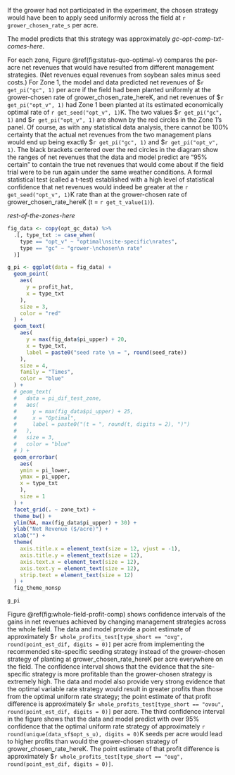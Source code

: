 
If the grower had not participated in the experiment, the chosen strategy would have been to apply seed uniformly across the field at `r grower_chosen_rate_s` per acre.

The model predicts that this strategy was approximately _gc-opt-comp-txt-comes-here_.

For each zone, Figure \@ref(fig:status-quo-optimal-v) compares the per-acre net revenues that would have resulted from different management strategies. (Net revenues equal revenues from soybean sales minus seed costs.) For Zone 1, the model and data predicted net revenues of \$`r get_pi("gc", 1)` per acre if the field had been planted uniformly at the grower-chosen rate of grower_chosen_rate_hereK, and net revenues of \$`r get_pi("opt_v", 1)` had Zone 1 been planted at its estimated economically optimal rate of `r get_seed("opt_v", 1)`K. The two values \$`r get_pi("gc", 1)` and \$`r get_pi("opt_v", 1)` are shown by the red circles in the Zone 1's panel. Of course, as with any statistical data analysis, there cannot be 100% certainty that the actual net revenues from the two management plans would end up being exactly \$`r get_pi("gc", 1)` and \$`r get_pi("opt_v", 1)`. The black brackets centered over the red circles in the diagram show the ranges of net revenues that the data and model predict are “95% certain” to contain the true net revenues that would come about if the field trial were to be run again under the same weather conditions. A formal statistical test (called a t-test) established with a high level of statistical confidence that net revenues would indeed be greater at the `r get_seed("opt_v", 1)`K rate than at the grower-chosen rate of grower_chosen_rate_hereK (t = `r get_t_value(1)`).

_rest-of-the-zones-here_

```r

fig_data <- copy(opt_gc_data) %>% 
  .[, type_txt := case_when(
    type == "opt_v" ~ "optimal\nsite-specific\nrates",
    type == "gc" ~ "grower-\nchosen\n rate"
  )]

g_pi <- ggplot(data = fig_data) +
  geom_point(
    aes(
      y = profit_hat, 
      x = type_txt
    ), 
    size = 3, 
    color = "red"
  ) +
  geom_text(
    aes(
      y = max(fig_data$pi_upper) + 20, 
      x = type_txt,
      label = paste0("seed rate \n = ", round(seed_rate)) 
    ), 
    size = 4, 
    family = "Times",
    color = "blue"
  ) +
  # geom_text(
  #   data = pi_dif_test_zone,
  #   aes(
  #     y = max(fig_data$pi_upper) + 25, 
  #     x = "Optimal",
  #     label = paste0("(t = ", round(t, digits = 2), ")") 
  #   ), 
  #   size = 3, 
  #   color = "blue"
  # ) +
  geom_errorbar(
    aes(
    ymin = pi_lower, 
    ymax = pi_upper, 
    x = type_txt
    ),
    size = 1
  ) +
  facet_grid(. ~ zone_txt) +
  theme_bw() +
  ylim(NA, max(fig_data$pi_upper) + 30) +
  ylab("Net Revenue ($/acre)") +
  xlab("") +
  theme(
    axis.title.x = element_text(size = 12, vjust = -1),
    axis.title.y = element_text(size = 12),
    axis.text.x = element_text(size = 12),
    axis.text.y = element_text(size = 12),
    strip.text = element_text(size = 12)
  ) +
  fig_theme_nonsp

g_pi

```

Figure \@ref(fig:whole-field-profit-comp) shows confidence intervals of the gains in net revenues achieved by changing management strategies across the whole field.  The data and model provide a point estimate of approximately \$`r whole_profits_test[type_short == "ovg", round(point_est_dif, digits = 0)]` per acre from implementing the recommended site-specific seeding strategy instead of the grower-chosen strategy of planting at grower_chosen_rate_hereK per acre everywhere on the field.  The confidence interval shows that the evidence that the site-specific strategy is more profitable than the grower-chosen strategy is extremely high.  The data and model also provide very strong evidence that the optimal variable rate strategy would result in greater profits than those from the optimal uniform rate strategy;  the point estimate of that profit difference is approximately \$`r whole_profits_test[type_short == "ovou", round(point_est_dif, digits = 0)]` per acre.  The third confidence interval in the figure shows that the data and model predict with over 95% confidence that the optimal uniform rate strategy of approximately `r round(unique(data_sf$opt_s_u), digits = 0)`K seeds per acre would lead to higher profits than would the grower-chosen strategy of grower_chosen_rate_hereK.  The point estimate of that profit difference is approximately \$`r whole_profits_test[type_short == "oug", round(point_est_dif, digits = 0)]`. 

